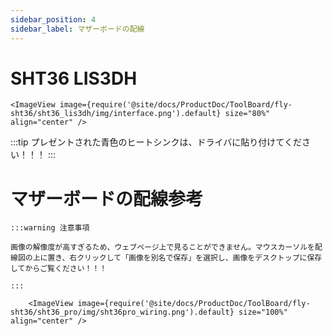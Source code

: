 ```yaml
---
sidebar_position: 4
sidebar_label: マザーボードの配線
---
```




# SHT36 LIS3DH


    <ImageView image={require('@site/docs/ProductDoc/ToolBoard/fly-sht36/sht36_lis3dh/img/interface.png').default} size="80%" align="center" />


:::tip
プレゼントされた青色のヒートシンクは、ドライバに貼り付けてください！！！
:::



# マザーボードの配線参考

    :::warning 注意事項

    画像の解像度が高すぎるため、ウェブページ上で見ることができません。マウスカーソルを配線図の上に置き、右クリックして「画像を別名で保存」を選択し、画像をデスクトップに保存してからご覧ください！！！

    :::

        <ImageView image={require('@site/docs/ProductDoc/ToolBoard/fly-sht36/sht36_pro/img/sht36pro_wiring.png').default} size="100%" align="center" />
